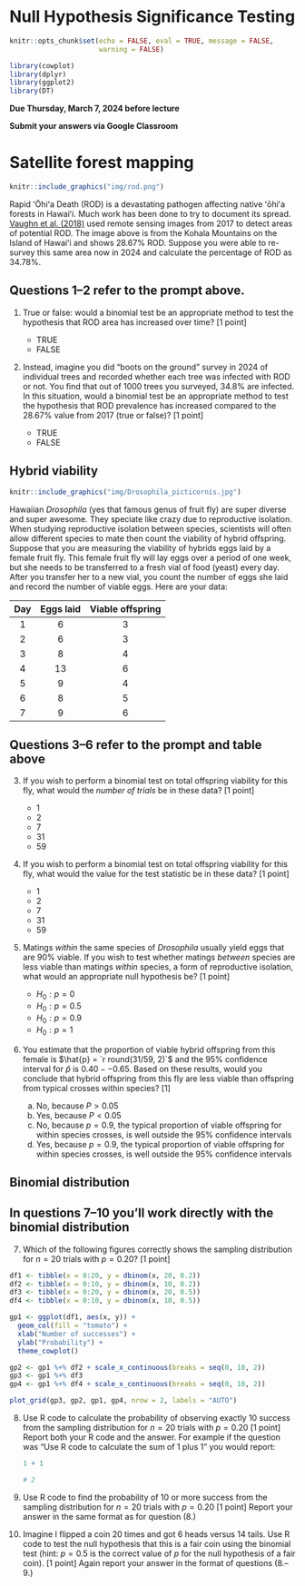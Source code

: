 # Null Hypothesis Significance Testing

```r
knitr::opts_chunk$set(echo = FALSE, eval = TRUE, message = FALSE, 
                      warning = FALSE)

library(cowplot)
library(dplyr)
library(ggplot2)
library(DT)
```


**Due Thursday, March 7, 2024 before lecture**

**Submit your answers via Google Classroom**

# Satellite forest mapping {.unnumbered}

```r
knitr::include_graphics("img/rod.png")
```

Rapid ʻŌhiʻa Death (ROD) is a devastating pathogen affecting native ʻōhiʻa forests in Hawaiʻi. Much work has been done to try to document its spread. [Vaughn et al. (2018)](https://www.mdpi.com/2072-4292/10/4/502) used remote sensing images from 2017 to detect areas of potential ROD. The image above is from the Kohala Mountains on the Island of Hawaiʻi and shows 28.67% ROD. Suppose you were able to re-survey this same area now in 2024 and calculate the percentage of ROD as 34.78%. 

::: {.callout-tip}
## Questions 1--2 refer to the prompt above.

1. True or false: would a binomial test be an appropriate method to test the hypothesis that ROD area has increased over time? [1 point]

    - TRUE
    - FALSE

2. Instead, imagine you did "boots on the ground" survey in 2024 of individual trees and recorded whether each tree was infected with ROD or not. You find that out of 1000 trees you surveyed, 34.8% are infected. In this situation, would a binomial test be an appropriate method to test the hypothesis that ROD prevalence has increased compared to the 28.67% value from 2017 (true or false)? [1 point]

    - TRUE
    - FALSE

:::
  
## Hybrid viability {.unnumbered}

```r
knitr::include_graphics("img/Drosophila_picticornis.jpg")
```

Hawaiian *Drosophila* (yes that famous genus of fruit fly) are super diverse and super awesome. They speciate like crazy due to reproductive isolation. When studying reproductive isolation between species, scientists will often allow different species to mate then count the viability of hybrid offspring. Suppose that you are measuring the viability of hybrids eggs laid by a female fruit fly. This female fruit fly will lay eggs over a period of one week, but she needs to be transferred to a fresh vial of food (yeast) every day. After you transfer her to a new vial, you count the number of eggs she laid and record the number of viable eggs. Here are your data:

 Day | Eggs laid | Viable offspring
:---:|:---------:|:----------------:
 1   | 6         | 3
 2   | 6         | 3
 3   | 8         | 4
 4   | 13        | 6
 5   | 9         | 4
 6   | 8         | 5
 7   | 9         | 6


::: {.callout-tip}
## Questions 3--6 refer to the prompt and table above


3. If you wish to perform a binomial test on total offspring viability for this fly, what would the *number of trials* be in these data? [1 point]

    - 1
    - 2
    - 7
    - 31
    - 59


4. If you wish to perform a binomial test on total offspring viability for this fly, what would the value for the test statistic be in these data? [1 point]

    - 1
    - 2
    - 7
    - 31
    - 59



5. Matings *within* the same species of *Drosophila* usually yield eggs that are 90% viable. If you wish to test whether matings *between* species are less viable than matings *within* species, a form of reproductive isolation, what would an appropriate null hypothesis be? [1 point]

    - $H_0: p = 0$
    - $H_0: p = 0.5$
    - $H_0: p = 0.9$
    - $H_0: p = 1$

6. You estimate that the proportion of viable hybrid offspring from this female is $\hat{p} = `r round(31/59, 2)`$ and the 95% confidence interval for $\hat{p}$ is $0.40--0.65$. Based on these results, would you conclude that hybrid offspring from this fly are less viable than offspring from typical crosses within species? [1]

    a. No, because $P > 0.05$
    b. Yes, because $P < 0.05$
    c. No, because $p = 0.9$, the typical proportion of viable offspring for within species crosses, is well outside the 95% confidence intervals 
    d. Yes, because $p = 0.9$, the typical proportion of viable offspring for within species crosses, is well outside the 95% confidence intervals 

:::


## Binomial distribution {.unnumbered}

::: {.callout-tip}
## In questions 7--10 you'll work directly with the binomial distribution

7. Which of the following figures correctly shows the sampling distribution for $n = 20$ trials with $p = 0.20$? [1 point]

```r

df1 <- tibble(x = 0:20, y = dbinom(x, 20, 0.2))
df2 <- tibble(x = 0:10, y = dbinom(x, 10, 0.2))
df3 <- tibble(x = 0:20, y = dbinom(x, 20, 0.5))
df4 <- tibble(x = 0:10, y = dbinom(x, 10, 0.5))

gp1 <- ggplot(df1, aes(x, y)) +
  geom_col(fill = "tomato") +
  xlab("Number of successes") +
  ylab("Probability") +
  theme_cowplot()

gp2 <- gp1 %+% df2 + scale_x_continuous(breaks = seq(0, 10, 2))
gp3 <- gp1 %+% df3
gp4 <- gp1 %+% df4 + scale_x_continuous(breaks = seq(0, 10, 2))

plot_grid(gp3, gp2, gp1, gp4, nrow = 2, labels = "AUTO")

```


8. Use R code to calculate the probability of observing exactly 10 success from the sampling distribution for $n = 20$ trials with $p = 0.20$ [1 point] Report both your R code and the answer. For example if the question was "Use R code to calculate the sum of 1 plus 1" you would report:

    ```r
    1 + 1
    
    # 2
    ```
9. Use R code to find the probability of 10 or more success from the sampling distribution for $n = 20$ trials with $p = 0.20$ [1 point] Report your answer in the same format as for question (8.)

10. Imagine I flipped a coin 20 times and got 6 heads versus 14 tails. Use R code to test the null hypothesis that this is a fair coin using the binomial test (hint: $p = 0.5$ is the correct value of $p$ for the null hypothesis of a fair coin). [1 point] Again report your answer in the format of questions (8.--9.)

:::



